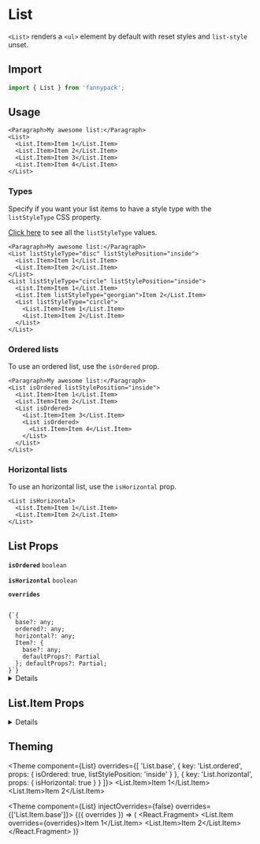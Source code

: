 
# List

`<List>` renders a `<ul>` element by default with reset styles and `list-style` unset.

## Import

```jsx
import { List } from 'fannypack';
```

## Usage

```jsx-live
<Paragraph>My awesome list:</Paragraph>
<List>
  <List.Item>Item 1</List.Item>
  <List.Item>Item 2</List.Item>
  <List.Item>Item 3</List.Item>
  <List.Item>Item 4</List.Item>
</List>
```

### Types

Specify if you want your list items to have a style type with the `listStyleType` CSS property.

[Click here](https://developer.mozilla.org/en-US/docs/Web/CSS/list-style-type) to see all the `listStyleType` values.

```jsx-live
<Paragraph>My awesome list:</Paragraph>
<List listStyleType="disc" listStylePosition="inside">
  <List.Item>Item 1</List.Item>
  <List.Item>Item 2</List.Item>
</List>
<List listStyleType="circle" listStylePosition="inside">
  <List.Item>Item 1</List.Item>
  <List.Item listStyleType="georgian">Item 2</List.Item>
  <List listStyleType="circle">
    <List.Item>Item 1</List.Item>
    <List.Item>Item 2</List.Item>
  </List>
</List>
```

### Ordered lists

To use an ordered list, use the `isOrdered` prop.

```jsx-live
<Paragraph>My awesome list:</Paragraph>
<List isOrdered listStylePosition="inside">
  <List.Item>Item 1</List.Item>
  <List.Item>Item 2</List.Item>
  <List isOrdered>
    <List.Item>Item 3</List.Item>
    <List isOrdered>
      <List.Item>Item 4</List.Item>
    </List>
  </List>
</List>
```

### Horizontal lists

To use an horizontal list, use the `isHorizontal` prop.

```jsx-live
<List isHorizontal>
  <List.Item>Item 1</List.Item>
  <List.Item>Item 2</List.Item>
</List>
```

## List Props

<!-- Automatically generated -->

**<Code marginRight="major-1">isOrdered</Code>** <Code fontSize="150" palette="primary">boolean</Code> 

<Box marginBottom="major-4" />

**<Code marginRight="major-1">isHorizontal</Code>** <Code fontSize="150" palette="primary">boolean</Code> 

<Box marginBottom="major-4" />

**<Code marginRight="major-1">overrides</Code>**  

<Code isBlock palette="primary" fontSize="150" padding="minor-1" marginBottom="major-2">
{`{
  base?: any;
  ordered?: any;
  horizontal?: any;
  Item?: {
    base?: any;
    defaultProps?: Partial<BoxProps>
  }; defaultProps?: Partial<ListProps>;
}`}
</Code>

<Box marginBottom="major-4" />

<details><Box use="summary" marginBottom="major-2">Inherits <code><strong>Box</strong></code> props</Box>

**<Code marginRight="major-1">use</Code>**  

<Code isBlock palette="primary" fontSize="150" padding="minor-1" marginBottom="major-2">
{`string
  | ComponentClass<any, any>
  | FunctionComponent<any>`}
</Code>

<Box marginBottom="major-4" />

**<Code marginRight="major-1">className</Code>** <Code fontSize="150" palette="primary">string</Code> 

<Box marginBottom="major-4" />

**<Code marginRight="major-1">children</Code>**  

<Code isBlock palette="primary" fontSize="150" padding="minor-1" marginBottom="major-2">
{`string
  | number
  | boolean
  | {}
  | ReactElement<any, string
  | ((props: any) => ReactElement<any, string
  | ...
  | (new (props: any) => Component<any, any, any>)>)
  | (new (props: any) => Component<any, any, any>)>
  | ReactNodeArray
  | ReactPortal
  | ((props: BoxProps) => ReactNode)`}
</Code>

<Box marginBottom="major-4" />

**<Code marginRight="major-1">altitude</Code>** <Code fontSize="150" palette="primary">string</Code> 

<Box marginBottom="major-4" />

**<Code marginRight="major-1">showBreakpoint</Code>** <Code fontSize="150" palette="primary">string</Code> 

<Box marginBottom="major-4" />

**<Code marginRight="major-1">hiddenBreakpoint</Code>** <Code fontSize="150" palette="primary">string</Code> 

<Box marginBottom="major-4" />

**<Code marginRight="major-1">elementRef</Code>** <Code fontSize="150" palette="primary">((instance: any) =&#62; void) | RefObject&#60;any&#62;</Code> 

<Box marginBottom="major-4" />

**<Code marginRight="major-1">themeKeyOverride</Code>** <Code fontSize="150" palette="primary">string</Code> 

<Box marginBottom="major-4" />

</details>

## List.Item Props

<!-- Automatically generated -->

<details><Box use="summary" marginBottom="major-2">Inherits <code><strong>Box</strong></code> props</Box>

**<Code marginRight="major-1">use</Code>**  

<Code isBlock palette="primary" fontSize="150" padding="minor-1" marginBottom="major-2">
{`string
  | ComponentClass<any, any>
  | FunctionComponent<any>`}
</Code>

<Box marginBottom="major-4" />

**<Code marginRight="major-1">className</Code>** <Code fontSize="150" palette="primary">string</Code> 

<Box marginBottom="major-4" />

**<Code marginRight="major-1">children</Code>**  

<Code isBlock palette="primary" fontSize="150" padding="minor-1" marginBottom="major-2">
{`string
  | number
  | boolean
  | {}
  | ReactElement<any, string
  | ((props: any) => ReactElement<any, string
  | ...
  | (new (props: any) => Component<any, any, any>)>)
  | (new (props: any) => Component<any, any, any>)>
  | ReactNodeArray
  | ReactPortal
  | ((props: BoxProps) => ReactNode)`}
</Code>

<Box marginBottom="major-4" />

**<Code marginRight="major-1">altitude</Code>** <Code fontSize="150" palette="primary">string</Code> 

<Box marginBottom="major-4" />

**<Code marginRight="major-1">showBreakpoint</Code>** <Code fontSize="150" palette="primary">string</Code> 

<Box marginBottom="major-4" />

**<Code marginRight="major-1">hiddenBreakpoint</Code>** <Code fontSize="150" palette="primary">string</Code> 

<Box marginBottom="major-4" />

**<Code marginRight="major-1">overrides</Code>**  

<Code isBlock palette="primary" fontSize="150" padding="minor-1" marginBottom="major-2">
{`{
  altitudes?: AltitudesThemeConfig;
  borders?: BordersThemeConfig;
  borderRadii?: BorderRadiiThemeConfig;
  breakpoints?: BreakpointsThemeConfig;
  fontSizes?: FontSizeThemeConfig;
  fontWeights?: FontWeightsThemeConfig;
  ... 42 more ...;
  Spinner?: SpinnerThemeConfig;
}`}
</Code>

<Box marginBottom="major-4" />

**<Code marginRight="major-1">elementRef</Code>** <Code fontSize="150" palette="primary">((instance: any) =&#62; void) | RefObject&#60;any&#62;</Code> 

<Box marginBottom="major-4" />

**<Code marginRight="major-1">themeKeyOverride</Code>** <Code fontSize="150" palette="primary">string</Code> 

<Box marginBottom="major-4" />

</details>

          

## Theming

<Theme
  component={List}
  overrides={[
    'List.base',
    { key: 'List.ordered', props: { isOrdered: true, listStylePosition: 'inside' } },
    { key: 'List.horizontal', props: { isHorizontal: true } }
  ]}>
  <List.Item>Item 1</List.Item>
  <List.Item>Item 2</List.Item>
</Theme>

<Theme
  component={List}
  injectOverrides={false}
  overrides={['List.Item.base']}>
  {({ overrides }) => (
    <React.Fragment>
      <List.Item overrides={overrides}>Item 1</List.Item>
      <List.Item>Item 2</List.Item>
    </React.Fragment>
  )}
</Theme>
